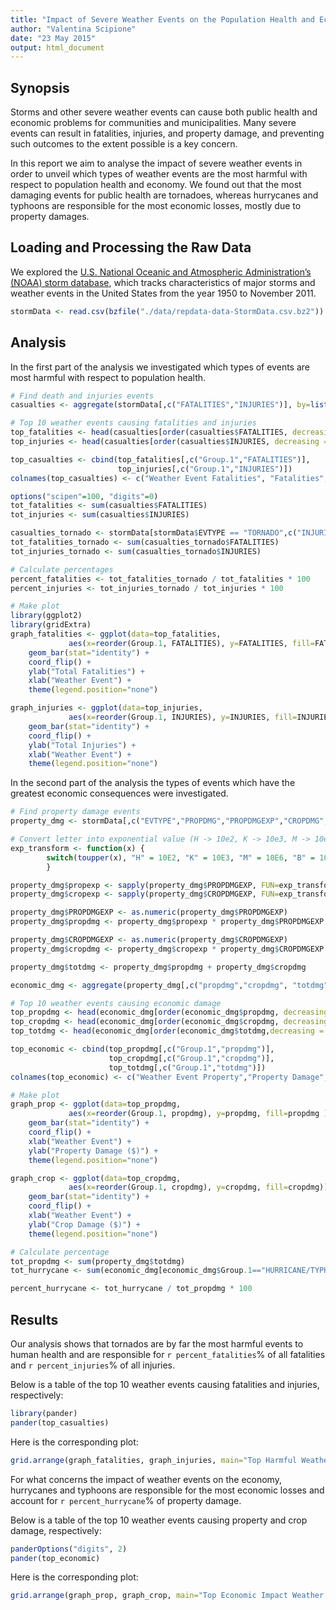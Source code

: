 ```yaml
---
title: "Impact of Severe Weather Events on the Population Health and Economy in US"
author: "Valentina Scipione"
date: "23 May 2015"
output: html_document
---
```


## Synopsis

Storms and other severe weather events can cause both public health and economic problems for communities and municipalities. Many severe events can result in fatalities, injuries, and property damage, and preventing such outcomes to the extent possible is a key concern.

In this report we aim to analyse the impact of severe weather events in order to unveil which types of weather events are the most harmful with respect to population health and economy. 
We found out that the most damaging events for public health are tornadoes, whereas hurrycanes and typhoons are responsible for the most economic losses, mostly due to property damages.

## Loading and Processing the Raw Data

We explored the [U.S. National Oceanic and Atmospheric Administration's (NOAA) storm database](https://d396qusza40orc.cloudfront.net/repdata%2Fdata%2FStormData.csv.bz2), which tracks characteristics of major storms and weather events in the United States from the year 1950 to November 2011.

```r
stormData <- read.csv(bzfile("./data/repdata-data-StormData.csv.bz2"))
```

## Analysis

In the first part of the analysis we investigated which types of events are most harmful with respect to population health. 

```r
# Find death and injuries events
casualties <- aggregate(stormData[,c("FATALITIES","INJURIES")], by=list(stormData$EVTYPE), "sum")

# Top 10 weather events causing fatalities and injuries
top_fatalities <- head(casualties[order(casualties$FATALITIES, decreasing = T), ], 10)
top_injuries <- head(casualties[order(casualties$INJURIES, decreasing = T), ], 10)

top_casualties <- cbind(top_fatalities[,c("Group.1","FATALITIES")],
                        top_injuries[,c("Group.1","INJURIES")])
colnames(top_casualties) <- c("Weather Event Fatalities", "Fatalities", "Weather Event Injuries", "Injuries")
```

```r
options("scipen"=100, "digits"=0)
tot_fatalities <- sum(casualties$FATALITIES)
tot_injuries <- sum(casualties$INJURIES)

casualties_tornado <- stormData[stormData$EVTYPE == "TORNADO",c("INJURIES","FATALITIES")]
tot_fatalities_tornado <- sum(casualties_tornado$FATALITIES)
tot_injuries_tornado <- sum(casualties_tornado$INJURIES)

# Calculate percentages
percent_fatalities <- tot_fatalities_tornado / tot_fatalities * 100
percent_injuries <- tot_injuries_tornado / tot_injuries * 100
```

```r
# Make plot
library(ggplot2)
library(gridExtra)
graph_fatalities <- ggplot(data=top_fatalities,
             aes(x=reorder(Group.1, FATALITIES), y=FATALITIES, fill=FATALITIES)) +
    geom_bar(stat="identity") +
    coord_flip() +
    ylab("Total Fatalities") +
    xlab("Weather Event") +
    theme(legend.position="none")

graph_injuries <- ggplot(data=top_injuries,
             aes(x=reorder(Group.1, INJURIES), y=INJURIES, fill=INJURIES)) +
    geom_bar(stat="identity") +
    coord_flip() + 
    ylab("Total Injuries") +
    xlab("Weather Event") +
    theme(legend.position="none")

````


In the second part of the analysis the types of events which have the greatest economic consequences were investigated.


```r
# Find property damage events
property_dmg <- stormData[,c("EVTYPE","PROPDMG","PROPDMGEXP","CROPDMG","CROPDMGEXP")]

# Convert letter into exponential value (H -> 10e2, K -> 10e3, M -> 10e6, B -> 10e9)
exp_transform <- function(x) { 
        switch(toupper(x), "H" = 10E2, "K" = 10E3, "M" = 10E6, "B" = 10E9 , 1)
        }

property_dmg$propexp <- sapply(property_dmg$PROPDMGEXP, FUN=exp_transform)
property_dmg$cropexp <- sapply(property_dmg$CROPDMGEXP, FUN=exp_transform)

property_dmg$PROPDMGEXP <- as.numeric(property_dmg$PROPDMGEXP)
property_dmg$propdmg <- property_dmg$propexp * property_dmg$PROPDMGEXP

property_dmg$CROPDMGEXP <- as.numeric(property_dmg$CROPDMGEXP)
property_dmg$cropdmg <- property_dmg$cropexp * property_dmg$CROPDMGEXP

property_dmg$totdmg <- property_dmg$propdmg + property_dmg$cropdmg

economic_dmg <- aggregate(property_dmg[,c("propdmg","cropdmg", "totdmg")], by=list(property_dmg$EVTYPE), "sum")

# Top 10 weather events causing economic damage
top_propdmg <- head(economic_dmg[order(economic_dmg$propdmg, decreasing = T), ], 10)
top_cropdmg <- head(economic_dmg[order(economic_dmg$cropdmg, decreasing = T), ], 10)
top_totdmg <- head(economic_dmg[order(economic_dmg$totdmg,decreasing = T), ], 10)

top_economic <- cbind(top_propdmg[,c("Group.1","propdmg")],
                      top_cropdmg[,c("Group.1","cropdmg")],
                      top_totdmg[,c("Group.1","totdmg")])
colnames(top_economic) <- c("Weather Event Property","Property Damage","Weather Event Crop","Crop Damage", "Weather Event Total", "Total Damage")
```

```r
# Make plot
graph_prop <- ggplot(data=top_propdmg,
             aes(x=reorder(Group.1, propdmg), y=propdmg, fill=propdmg )) +
    geom_bar(stat="identity") +
    coord_flip() +
    xlab("Weather Event") +
    ylab("Property Damage ($)") +
    theme(legend.position="none")

graph_crop <- ggplot(data=top_cropdmg,
             aes(x=reorder(Group.1, cropdmg), y=cropdmg, fill=cropdmg)) +
    geom_bar(stat="identity") +
    coord_flip() + 
    xlab("Weather Event") +
    ylab("Crop Damage ($)") + 
    theme(legend.position="none")
```


```r
# Calculate percentage
tot_propdmg <- sum(property_dmg$totdmg)
tot_hurrycane <- sum(economic_dmg[economic_dmg$Group.1=="HURRICANE/TYPHOON",c("totdmg")])

percent_hurrycane <- tot_hurrycane / tot_propdmg * 100
```


## Results

Our analysis shows that tornados are by far the most harmful events to human health and are responsible for `r percent_fatalities`% of all fatalities and `r percent_injuries`% of all injuries. 

Below is a table of the top 10 weather events causing fatalities and injuries, respectively:

```r
library(pander)
pander(top_casualties)
```



Here is the corresponding plot:

```r
grid.arrange(graph_fatalities, graph_injuries, main="Top Harmful Weather Events (1950 - 2011)")
```



For what concerns the impact of weather events on the economy, hurrycanes and typhoons are responsible for the most economic losses and account for `r percent_hurrycane`% of property damage.

Below is a table of the top 10 weather events causing property and crop damage, respectively:

```r
panderOptions("digits", 2)
pander(top_economic)
```


Here is the corresponding plot:

```r
grid.arrange(graph_prop, graph_crop, main="Top Economic Impact Weather Events (1950-2011)")
```
